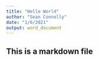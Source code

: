```yaml
---
title: "Hello World"
author: "Sean Connolly"
date: "1/6/2021"
output: word_document
---
```

## This is a markdown file